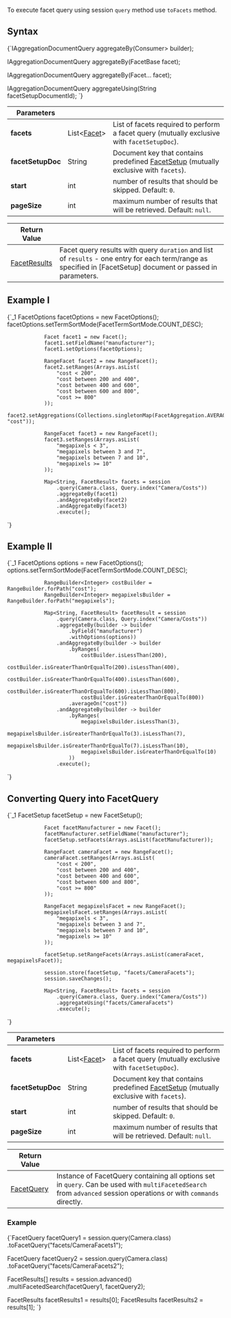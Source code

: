 
To execute facet query using session `query` method use `toFacets` method.

## Syntax

<TabItem value="facet_1" label="facet_1">
<CodeBlock language="java">
{`IAggregationDocumentQuery<T> aggregateBy(Consumer<IFacetBuilder<T>> builder);

IAggregationDocumentQuery<T> aggregateBy(FacetBase facet);

IAggregationDocumentQuery<T> aggregateBy(Facet... facet);

IAggregationDocumentQuery<T> aggregateUsing(String facetSetupDocumentId);
`}
</CodeBlock>
</TabItem>

| Parameters | | |
| ------------- | ------------- | ----- |
| **facets** | List&lt;[Facet](../../../glossary/facet.mdx)&gt; | List of facets required to perform a facet query (mutually exclusive with `facetSetupDoc`). |
| **facetSetupDoc** | String | Document key that contains predefined [FacetSetup](../../../glossary/facet-setup.mdx) (mutually exclusive with `facets`). |
| **start** | int | number of results that should be skipped. Default: `0`. |
| **pageSize** | int | maximum number of results that will be retrieved. Default: `null`. | 

| Return Value | |
| ------------- | ----- |
| [FacetResults](../../../glossary/facet-results.mdx) | Facet query results with query `duration` and list of `results` - one entry for each term/range as specified in [FacetSetup] document or passed in parameters. |

## Example I

<TabItem value="facet_2" label="facet_2">
<CodeBlock language="java">
{`_1
                FacetOptions facetOptions = new FacetOptions();
                facetOptions.setTermSortMode(FacetTermSortMode.COUNT_DESC);

                Facet facet1 = new Facet();
                facet1.setFieldName("manufacturer");
                facet1.setOptions(facetOptions);

                RangeFacet facet2 = new RangeFacet();
                facet2.setRanges(Arrays.asList(
                    "cost < 200",
                    "cost between 200 and 400",
                    "cost between 400 and 600",
                    "cost between 600 and 800",
                    "cost >= 800"
                ));
                facet2.setAggregations(Collections.singletonMap(FacetAggregation.AVERAGE, "cost"));

                RangeFacet facet3 = new RangeFacet();
                facet3.setRanges(Arrays.asList(
                    "megapixels < 3",
                    "megapixels between 3 and 7",
                    "megapixels between 7 and 10",
                    "megapixels >= 10"
                ));

                Map<String, FacetResult> facets = session
                    .query(Camera.class, Query.index("Camera/Costs"))
                    .aggregateBy(facet1)
                    .andAggregateBy(facet2)
                    .andAggregateBy(facet3)
                    .execute();
`}
</CodeBlock>
</TabItem>

## Example II

<TabItem value="facet_3" label="facet_3">
<CodeBlock language="java">
{`_1
                FacetOptions options = new FacetOptions();
                options.setTermSortMode(FacetTermSortMode.COUNT_DESC);

                RangeBuilder<Integer> costBuilder = RangeBuilder.forPath("cost");
                RangeBuilder<Integer> megapixelsBuilder = RangeBuilder.forPath("megapixels");

                Map<String, FacetResult> facetResult = session
                    .query(Camera.class, Query.index("Camera/Costs"))
                    .aggregateBy(builder -> builder
                        .byField("manufacturer")
                        .withOptions(options))
                    .andAggregateBy(builder -> builder
                        .byRanges(
                            costBuilder.isLessThan(200),
                            costBuilder.isGreaterThanOrEqualTo(200).isLessThan(400),
                            costBuilder.isGreaterThanOrEqualTo(400).isLessThan(600),
                            costBuilder.isGreaterThanOrEqualTo(600).isLessThan(800),
                            costBuilder.isGreaterThanOrEqualTo(800))
                        .averageOn("cost"))
                    .andAggregateBy(builder -> builder
                        .byRanges(
                            megapixelsBuilder.isLessThan(3),
                            megapixelsBuilder.isGreaterThanOrEqualTo(3).isLessThan(7),
                            megapixelsBuilder.isGreaterThanOrEqualTo(7).isLessThan(10),
                            megapixelsBuilder.isGreaterThanOrEqualTo(10)
                        ))
                    .execute();
`}
</CodeBlock>
</TabItem>


## Converting Query into FacetQuery

<TabItem value="facet_4" label="facet_4">
<CodeBlock language="java">
{`_1
                FacetSetup facetSetup = new FacetSetup();

                Facet facetManufacturer = new Facet();
                facetManufacturer.setFieldName("manufacturer");
                facetSetup.setFacets(Arrays.asList(facetManufacturer));

                RangeFacet cameraFacet = new RangeFacet();
                cameraFacet.setRanges(Arrays.asList(
                    "cost < 200",
                    "cost between 200 and 400",
                    "cost between 400 and 600",
                    "cost between 600 and 800",
                    "cost >= 800"
                ));

                RangeFacet megapixelsFacet = new RangeFacet();
                megapixelsFacet.setRanges(Arrays.asList(
                    "megapixels < 3",
                    "megapixels between 3 and 7",
                    "megapixels between 7 and 10",
                    "megapixels >= 10"
                ));

                facetSetup.setRangeFacets(Arrays.asList(cameraFacet, megapixelsFacet));

                session.store(facetSetup, "facets/CameraFacets");
                session.saveChanges();

                Map<String, FacetResult> facets = session
                    .query(Camera.class, Query.index("Camera/Costs"))
                    .aggregateUsing("facets/CameraFacets")
                    .execute();
`}
</CodeBlock>
</TabItem>

| Parameters | | |
| ------------- | ------------- | ----- |
| **facets** | List&lt;[Facet](../../../glossary/facet.mdx)&gt; | List of facets required to perform a facet query (mutually exclusive with `facetSetupDoc`). |
| **facetSetupDoc** | String | Document key that contains predefined [FacetSetup](../../../glossary/facet-setup.mdx) (mutually exclusive with `facets`). |
| **start** | int | number of results that should be skipped. Default: `0`. |
| **pageSize** | int | maximum number of results that will be retrieved. Default: `null`. | 

| Return Value | |
| ------------- | ----- |
| [FacetQuery](../../../glossary/facet-query.mdx) | Instance of FacetQuery containing all options set in `query`. Can be used with `multiFacetedSearch` from `advanced` session operations or with `commands` directly. |

### Example

<TabItem value="facet_5" label="facet_5">
<CodeBlock language="java">
{`FacetQuery facetQuery1 = session.query(Camera.class)
  .toFacetQuery("facets/CameraFacets1");

FacetQuery facetQuery2 = session.query(Camera.class)
  .toFacetQuery("facets/CameraFacets2");

FacetResults[] results = session.advanced()
  .multiFacetedSearch(facetQuery1, facetQuery2);

FacetResults facetResults1 = results[0];
FacetResults facetResults2 = results[1];
`}
</CodeBlock>
</TabItem>



